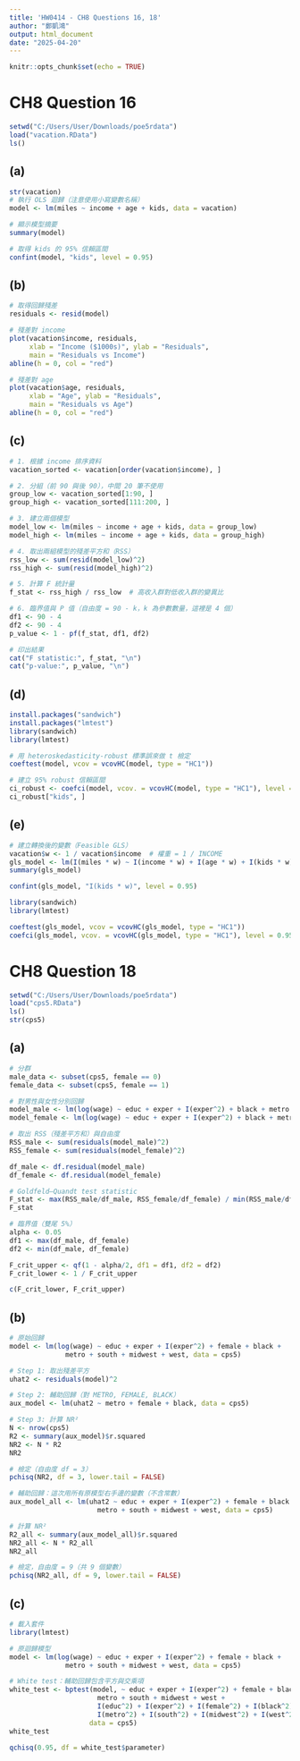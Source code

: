 ---
title: 'HW0414 - CH8 Questions 16, 18'
author: "鄭凱鴻"
output: html_document
date: "2025-04-20"
---

```{r setup, include=FALSE}
knitr::opts_chunk$set(echo = TRUE)
```

# **CH8 Question 16**


```{r}
setwd("C:/Users/User/Downloads/poe5rdata")
load("vacation.RData")
ls()
```
## **(a) **

```{r}
str(vacation)
# 執行 OLS 迴歸（注意使用小寫變數名稱）
model <- lm(miles ~ income + age + kids, data = vacation)

# 顯示模型摘要
summary(model)

# 取得 kids 的 95% 信賴區間
confint(model, "kids", level = 0.95)
```

## **(b) **

```{r}
# 取得回歸殘差
residuals <- resid(model)

# 殘差對 income
plot(vacation$income, residuals,
     xlab = "Income ($1000s)", ylab = "Residuals",
     main = "Residuals vs Income")
abline(h = 0, col = "red")

# 殘差對 age
plot(vacation$age, residuals,
     xlab = "Age", ylab = "Residuals",
     main = "Residuals vs Age")
abline(h = 0, col = "red")
```

## **(c) **

```{r}
# 1. 根據 income 排序資料
vacation_sorted <- vacation[order(vacation$income), ]

# 2. 分組（前 90 與後 90），中間 20 筆不使用
group_low <- vacation_sorted[1:90, ]
group_high <- vacation_sorted[111:200, ]

# 3. 建立兩個模型
model_low <- lm(miles ~ income + age + kids, data = group_low)
model_high <- lm(miles ~ income + age + kids, data = group_high)

# 4. 取出兩組模型的殘差平方和（RSS）
rss_low <- sum(resid(model_low)^2)
rss_high <- sum(resid(model_high)^2)

# 5. 計算 F 統計量
f_stat <- rss_high / rss_low  # 高收入群對低收入群的變異比

# 6. 臨界值與 P 值（自由度 = 90 - k，k 為參數數量，這裡是 4 個）
df1 <- 90 - 4
df2 <- 90 - 4
p_value <- 1 - pf(f_stat, df1, df2)

# 印出結果
cat("F statistic:", f_stat, "\n")
cat("p-value:", p_value, "\n")
```

## **(d) **

```{r}
install.packages("sandwich")
install.packages("lmtest")
library(sandwich)
library(lmtest)

# 用 heteroskedasticity-robust 標準誤來做 t 檢定
coeftest(model, vcov = vcovHC(model, type = "HC1"))

# 建立 95% robust 信賴區間
ci_robust <- coefci(model, vcov. = vcovHC(model, type = "HC1"), level = 0.95)
ci_robust["kids", ]
```

## **(e) **

```{r}
# 建立轉換後的變數（Feasible GLS）
vacation$w <- 1 / vacation$income  # 權重 = 1 / INCOME
gls_model <- lm(I(miles * w) ~ I(income * w) + I(age * w) + I(kids * w), data = vacation)
summary(gls_model)

confint(gls_model, "I(kids * w)", level = 0.95)

library(sandwich)
library(lmtest)

coeftest(gls_model, vcov = vcovHC(gls_model, type = "HC1"))
coefci(gls_model, vcov. = vcovHC(gls_model, type = "HC1"), level = 0.95)["I(kids * w)", ]
```

# **CH8 Question 18**

```{r}
setwd("C:/Users/User/Downloads/poe5rdata")
load("cps5.RData")
ls()
str(cps5)
```

## **(a) **

```{r}
# 分群
male_data <- subset(cps5, female == 0)
female_data <- subset(cps5, female == 1)

# 對男性與女性分別回歸
model_male <- lm(log(wage) ~ educ + exper + I(exper^2) + black + metro + south + midwest + west, data = male_data)
model_female <- lm(log(wage) ~ educ + exper + I(exper^2) + black + metro + south + midwest + west, data = female_data)

# 取出 RSS（殘差平方和）與自由度
RSS_male <- sum(residuals(model_male)^2)
RSS_female <- sum(residuals(model_female)^2)

df_male <- df.residual(model_male)
df_female <- df.residual(model_female)

# Goldfeld–Quandt test statistic
F_stat <- max(RSS_male/df_male, RSS_female/df_female) / min(RSS_male/df_male, RSS_female/df_female)
F_stat

# 臨界值（雙尾 5%）
alpha <- 0.05
df1 <- max(df_male, df_female)
df2 <- min(df_male, df_female)

F_crit_upper <- qf(1 - alpha/2, df1 = df1, df2 = df2)
F_crit_lower <- 1 / F_crit_upper

c(F_crit_lower, F_crit_upper)
```
## **(b) **

```{r}
# 原始回歸
model <- lm(log(wage) ~ educ + exper + I(exper^2) + female + black +
              metro + south + midwest + west, data = cps5)

# Step 1: 取出殘差平方
uhat2 <- residuals(model)^2

# Step 2: 輔助回歸（對 METRO, FEMALE, BLACK）
aux_model <- lm(uhat2 ~ metro + female + black, data = cps5)

# Step 3: 計算 NR²
N <- nrow(cps5)
R2 <- summary(aux_model)$r.squared
NR2 <- N * R2
NR2

# 檢定（自由度 df = 3）
pchisq(NR2, df = 3, lower.tail = FALSE)

# 輔助回歸：這次用所有原模型右手邊的變數（不含常數）
aux_model_all <- lm(uhat2 ~ educ + exper + I(exper^2) + female + black +
                      metro + south + midwest + west, data = cps5)

# 計算 NR²
R2_all <- summary(aux_model_all)$r.squared
NR2_all <- N * R2_all
NR2_all

# 檢定，自由度 = 9（共 9 個變數）
pchisq(NR2_all, df = 9, lower.tail = FALSE)
```

## **(c) **

```{r}
# 載入套件
library(lmtest)

# 原迴歸模型
model <- lm(log(wage) ~ educ + exper + I(exper^2) + female + black +
              metro + south + midwest + west, data = cps5)

# White test：輔助回歸包含平方與交乘項
white_test <- bptest(model, ~ educ + exper + I(exper^2) + female + black +
                      metro + south + midwest + west + 
                      I(educ^2) + I(exper^2) + I(female^2) + I(black^2) + 
                      I(metro^2) + I(south^2) + I(midwest^2) + I(west^2),
                    data = cps5)
white_test

qchisq(0.95, df = white_test$parameter)
```